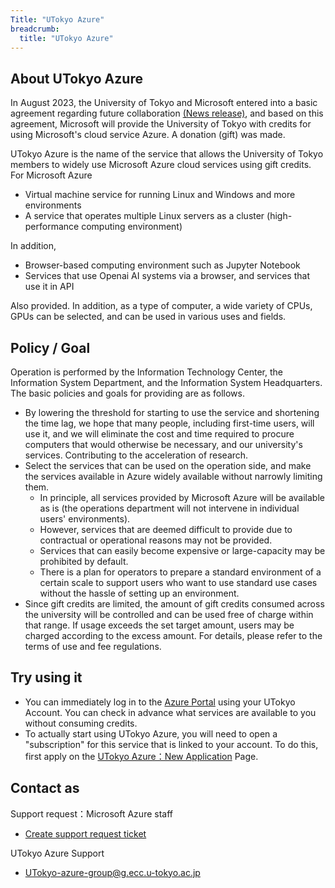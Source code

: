 ```yaml
---
Title: "UTokyo Azure"
breadcrumb:
  title: "UTokyo Azure"
---
```


## About UTokyo Azure

In August 2023, the University of Tokyo and Microsoft entered into a basic agreement regarding future collaboration [(News release)](https://www.u-tokyo.ac.jp/focus/en/articles/z1701_00013.html), and based on this agreement, Microsoft will provide the University of Tokyo with credits for using Microsoft's cloud service Azure. A donation (gift) was made. 

UTokyo Azure is the name of the service that allows the University of Tokyo members to widely use Microsoft Azure cloud services using gift credits. For Microsoft Azure

- Virtual machine service for running Linux and Windows and more environments
- A service that operates multiple Linux servers as a cluster (high-performance computing environment)

In addition,

- Browser-based computing environment such as Jupyter Notebook
- Services that use Openai AI systems via a browser, and services that use it in API

Also provided. In addition, as a type of computer, a wide variety of CPUs, GPUs can be selected, and can be used in various uses and fields.

## Policy / Goal

Operation is performed by the Information Technology Center, the Information System Department, and the Information System Headquarters. The basic policies and goals for providing are as follows.

- By lowering the threshold for starting to use the service and shortening the time lag, we hope that many people, including first-time users, will use it, and we will eliminate the cost and time required to procure computers that would otherwise be necessary, and our university's services. Contributing to the acceleration of research.
- Select the services that can be used on the operation side, and make the services available in Azure widely available without narrowly limiting them.
  - In principle, all services provided by Microsoft Azure will be available as is (the operations department will not intervene in individual users' environments).
  - However, services that are deemed difficult to provide due to contractual or operational reasons may not be provided.
  - Services that can easily become expensive or large-capacity may be prohibited by default.
  - There is a plan for operators to prepare a standard environment of a certain scale to support users who want to use standard use cases without the hassle of setting up an environment.
- Since gift credits are limited, the amount of gift credits consumed across the university will be controlled and can be used free of charge within that range. If usage exceeds the set target amount, users may be charged according to the excess amount. For details, please refer to the terms of use and fee regulations.

## Try using it
- You can immediately log in to the [Azure Portal](https://portal.azure.com/) using your UTokyo Account. You can check in advance what services are available to you without consuming credits.
- To actually start using UTokyo Azure, you will need to open a "subscription" for this service that is linked to your account. To do this, first apply on the [UTokyo Azure：New Application](https://azure.itc.u-tokyo.ac.jp/) Page.

## Contact as
Support request：Microsoft Azure staff
- [Create support request ticket](https://portal.azure.com/#view/Microsoft_Azure_Support/HelpAndSupportBlade/~/overview)

UTokyo Azure Support
- UTokyo-azure-group@g.ecc.u-tokyo.ac.jp
